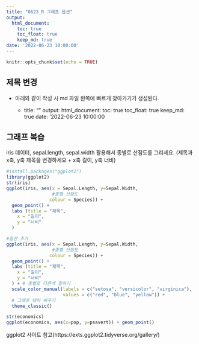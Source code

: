 ```yaml
---
title: "0623_R 그래프 옵션"
output:
  html_document:
    toc: true
    toc_float: true
    keep_md: true
date: '2022-06-23 10:00:00'
---
```


```r
knitr::opts_chunk$set(echo = TRUE)
```

## 제목 변경
- 아래와 같이 작성 시 md 파일 왼쪽에 빠르게 찾아가기가 생성된다.
  
  + title: ""
    output:
     html_document:
      toc: true
      toc_float: true
      keep_md: true
    date: '2022-06-23 10:00:00

## 그래프 복습

iris 데이터, sepal.length, sepal.width 활용해서 종별로 산점도를 그리세요.
(제목과 x축, y축 제목을 변경하세요
  + x축 길이, y축 너비)
```r
#install.packages("ggplot2")
library(ggplot2)
str(iris)
ggplot(iris, aes(x = Sepal.Length, y=Sepal.Width, 
                 #종별 산점도
                colour = Species)) +
  geom_point() +
  labs (title = "제목",
    x = "길이",
    y = "너비"
  )

#옵션 추가
ggplot(iris, aes(x = Sepal.Length, y=Sepal.Width, 
                 #종별 산점도
                colour = Species)) +
  geom_point() +
  labs (title = "제목",
    x = "길이",
    y = "너비"
  ) + # 종별로 다른색 칠하기
  scale_color_manual(labels = c("setosa", "versicolor", "virginica"),
                     values = c("red", "blue", "yellow")) +
  # 그래프 테마 바꾸기
  theme_classic()

str(economics)
ggplot(economics, aes(x=pop, y=psavert)) + geom_point()

```

ggplot2 사이트 참고(https://exts.ggplot2.tidyverse.org/gallery/)



